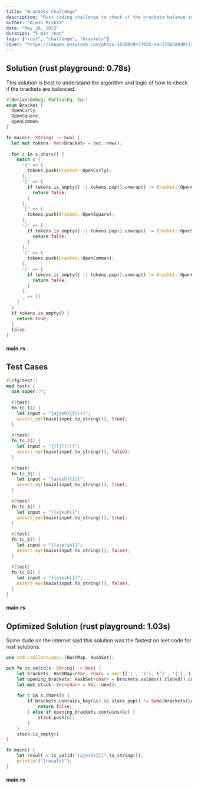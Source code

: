 ```yaml
---
title: "Brackets Challenge"
description: "Rust coding challenge to check if the brackets balance in a given string."
author: "Ajesh Mishra"
date: "May 28, 2022"
duration: "5 min read"
tags: ["rust", "challenge", "brackets"]
cover: "https://images.unsplash.com/photo-1630839437035-dac17da580d0?ixlib=rb-1.2.1&ixid=MnwxMjA3fDB8MHxwaG90by1wYWdlfHx8fGVufDB8fHx8&auto=format&fit=crop&w=1615&q=80"
---
```


## Solution (rust playground: 0.78s)
This solution is best to understand the algorithm and logic of how to check if the brackets are balanced.

```rust
#[derive(Debug, PartialEq, Eq)]
enum Bracket {
  OpenCurly,
  OpenSquare,
  OpenCommon
}

fn main(s: String) -> bool {
  let mut tokens: Vec<Bracket> = Vec::new();
  
  for c in s.chars() {
    match c {
      '{' => {
        tokens.push(Bracket::OpenCurly);
      },
      '}' => {
        if tokens.is_empty() || tokens.pop().unwrap() != Bracket::OpenCurly {
          return false;
        }
      },
      '[' => {
        tokens.push(Bracket::OpenSquare);
      },
      ']' => {
        if tokens.is_empty() || tokens.pop().unwrap() != Bracket::OpenSquare {
          return false;
        }
      },
      '(' => {
        tokens.push(Bracket::OpenCommon);
      },
      ')' => {
        if tokens.is_empty() || tokens.pop().unwrap() != Bracket::OpenCommon {
          return false;
        }
      },
      _ => {}
    }
  }
  if tokens.is_empty() {
    return true;
  }
  false
}
```

#### main.rs

## Test Cases

```rust
#[cfg(test)]
mod tests {
  use super::*;
  
  #[test]
  fn tc_1() {
    let input = "{ajesh}{}[()]";
    assert_eq!(main(input.to_string()), true);
  }
  
  #[test]
  fn tc_2() {
    let input = "{}{}[(()]";
    assert_eq!(main(input.to_string()), false);
  }
  
  #[test]
  fn tc_3() {
    let input = "{ajesh}{}[]";
    assert_eq!(main(input.to_string()), true);
  }
  
  #[test]
  fn tc_4() {
    let input = "{{ajesh}}";
    assert_eq!(main(input.to_string()), true);
  }
  
  #[test]
  fn tc_5() {
    let input = "{{aje(sh}}";
    assert_eq!(main(input.to_string()), false);
  }
  
  #[test]
  fn tc_6() {
    let input = "{{ajesh}})";
    assert_eq!(main(input.to_string()), false);
  }
}
```

#### main.rs

## Optimized Solution (rust playground: 1.03s)

Some dude on the internet said this solution was the fastest on leet code for rust solutions.

```rust
use std::collections::{HashMap, HashSet};

pub fn is_valid(s: String) -> bool {
    let brackets: HashMap<char, char> = vec![(')', '('), ('}', '{'), (']', '[')].into_iter().collect();
    let opening_brackets: HashSet<char> = brackets.values().cloned().collect();
    let mut stack: Vec<char> = Vec::new();
    
    for c in s.chars() {
        if brackets.contains_key(&c) && stack.pop() != Some(brackets[&c]) {
            return false;
        } else if opening_brackets.contains(&c) {
            stack.push(c);
        }
    }
    stack.is_empty()
}

fn main() {
    let result = is_valid("(ajesh){}]".to_string());
    println!("{result}");
}
```

#### main.rs
